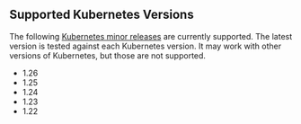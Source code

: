## Supported Kubernetes Versions

The following [Kubernetes minor releases][k8s-releases] are currently supported.
The latest version is tested against each Kubernetes version. It may work with
other versions of Kubernetes, but those are not supported.

* 1.26
* 1.25
* 1.24
* 1.23
* 1.22

[k8s-releases]: https://kubernetes.io/releases/